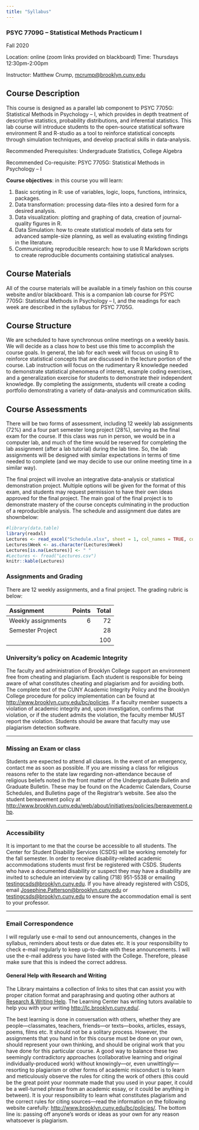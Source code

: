 ```yaml
---
title: "Syllabus"
---
```


### PSYC 7709G – Statistical Methods Practicum I

Fall 2020

Location: online (zoom links provided on blackboard)
Time: Thursdays 12:30pm-2:00pm

Instructor:  Matthew Crump, [mcrump@brooklyn.cuny.edu](mcrump@brooklyn.cuny.edu)

## Course Description

This course is designed as a parallel lab component to PSYC 7705G: Statistical Methods in Psychology – I, which provides in depth treatment of descriptive statistics, probability distributions, and inferential statistics. This lab course will introduce students to the open-source statistical software environment R and R-studio as a tool to reinforce statistical concepts through simulation techniques, and develop practical skills in data-analysis.

Recommended Prerequisites: Undergraduate Statistics, College Algebra

Recommended Co-requisite: PSYC 7705G: Statistical Methods in Psychology – I

**Course objectives**: in this course you will learn:

1.	Basic scripting in R: use of variables, logic, loops, functions, intrinsics, packages.
2.	Data transformation: processing data-files into a desired form for a desired analysis.
3.	Data visualization: plotting and graphing of data, creation of journal-quality figures in R.
4.	Data Simulation: how to create statistical models of data sets for advanced sample-size planning, as well as evaluating existing findings in the literature.
5.	Communicating reproducible research: how to use R Markdown scripts to create reproducible documents containing statistical analyses.

## Course Materials

All of the course materials will be available in a timely fashion on this course website and/or blackboard. This is a companion lab course for PSYC 7705G: Statistical Methods in Psychology – I, and the readings for each week are described in the syllabus for PSYC 7705G.

## Course Structure

We are scheduled to have synchronous online meetings on a weekly basis. We will decide as a class how to best use this time to accomplish the course goals. In general, the lab for each week will focus on using R to reinforce statistical concepts that are discussed in the lecture portion of the course. Lab instruction will focus on the rudimentary R knowledge needed to demonstrate statistical phenomena of interest, example coding exercises, and a generalization exercise for students to demonstrate their independent knowledge. By completing the assignments, students will create a coding portfolio demonstrating a variety of data-analysis and communication skills.

## Course Assessments

There will be two forms of assessment, including 12 weekly lab assignments (72%) and a four part semester long project (28%), serving as the final exam for the course. If this class was run in person, we would be in a computer lab, and much of the time would be reserved for completing the lab assignment (after a lab tutorial) during the lab time. So, the lab assignments will be designed with similar expectations in terms of time needed to complete (and we may decide to use our online meeting time in a similar way).

The final project will involve an integrative data-analysis or statistical demonstration project. Multiple options will be given for the format of this exam, and students may request permission to have their own ideas approved for the final project. The main goal of the final project is to demonstrate mastery of the course concepts culminating in the production of a reproducible analysis. The schedule and assignment due dates are shownbelow:


```r
#library(data.table)
library(readxl)
Lectures <- read_excel("Schedule.xlsx", sheet = 1, col_names = TRUE, col_types = NULL, na = "", skip = 0)
Lectures$Week <- as.character(Lectures$Week)
Lectures[is.na(Lectures)] <- " "
#Lectures <- fread("Lectures.csv")
knitr::kable(Lectures)

```

### Assignments and Grading

There are 12 weekly assignments, and a final project. The grading rubric is below:

| Assignment |  Points| Total|
|:----------|--------:|-------:|
| Weekly assignments | 6 | 72|
| Semester Project |  | 28|
|||100|

### University’s policy on Academic Integrity

The faculty and administration of Brooklyn College support an environment free from cheating and plagiarism. Each student is responsible for being aware of what constitutes cheating and plagiarism and for avoiding both. The complete text of the CUNY Academic Integrity Policy and the Brooklyn College procedure for policy implementation can be found at <http://www.brooklyn.cuny.edu/bc/policies>. If a faculty member suspects a violation of academic integrity and, upon investigation, confirms that violation, or if the student admits the violation, the faculty member MUST report the violation. Students should be aware that faculty may use plagiarism detection software.

---

### Missing an Exam or class

Students are expected to attend all classes. In the event of an emergency, contact me as soon as possible. If you are missing a class for religious reasons refer to the state law regarding non-attendance because of religious beliefs noted in the front matter of the Undergraduate Bulletin and Graduate Bulletin. These may be found on the Academic Calendars, Course Schedules, and Bulletins page of the Registrar’s website. See also the student bereavement policy at <http://www.brooklyn.cuny.edu/web/about/initiatives/policies/bereavement.php>.


---

### Accessibility

It is important to me that the course be accessible to all students. The Center for Student Disability Services (CSDS) will be working remotely for the fall semester. In order to receive disability-related academic accommodations students must first be registered with CSDS. Students who have a documented disability or suspect they may have a disability are invited to schedule an interview by calling (718) 951-5538 or emailing <testingcsds@brooklyn.cuny.edu>. If you have already registered with CSDS, email <Josephine.Patterson@brooklyn.cuny.edu> or <testingcsds@brooklyn.cuny.edu> to ensure the accommodation email is sent to your professor.

---

### Email Correspondence

I will regularly use e-mail to send out announcements, changes in the syllabus, reminders about tests or due dates etc. It is your responsibility to check e-mail regularly to keep up-to-date with these announcements. I will use the e-mail address you have listed with the College. Therefore, please make sure that this is indeed the correct address.

#### General Help with Research and Writing

The Library maintains a collection of links to sites that can assist you with proper citation format and paraphrasing and quoting other authors at [Research & Writing Help](https://library.brooklyn.cuny.edu/resources/?service=research-help).  The Learning Center has writing tutors available to help you with your writing [http://lc.brooklyn.cuny.edu/](http://lc.brooklyn.cuny.edu/).

The best learning is done in conversation with others, whether they are people—classmates, teachers, friends—or texts—books, articles, essays, poems, films etc. It should not be a solitary process. However, the assignments that you hand in for this course must be done on your own, should represent your own thinking, and should be original work that you have done for this particular course. A good way to balance these two seemingly contradictory approaches (collaborative learning and original individually-produced work) without knowingly—or, even unwittingly—resorting to plagiarism or other forms of academic misconduct is to learn and meticulously observe the rules for citing the work of others (this could be the great point your roommate made that you used in your paper, it could be a well-turned phrase from an academic essay, or it could be anything in between). It is your responsibility to learn what constitutes plagiarism and the correct rules for citing sources—read the information on the following website carefully: [http://www.brooklyn.cuny.edu/bc/policies/](http://www.brooklyn.cuny.edu/bc/policies/). The bottom line is: passing off anyone’s words or ideas as your own for any reason whatsoever is plagiarism.


